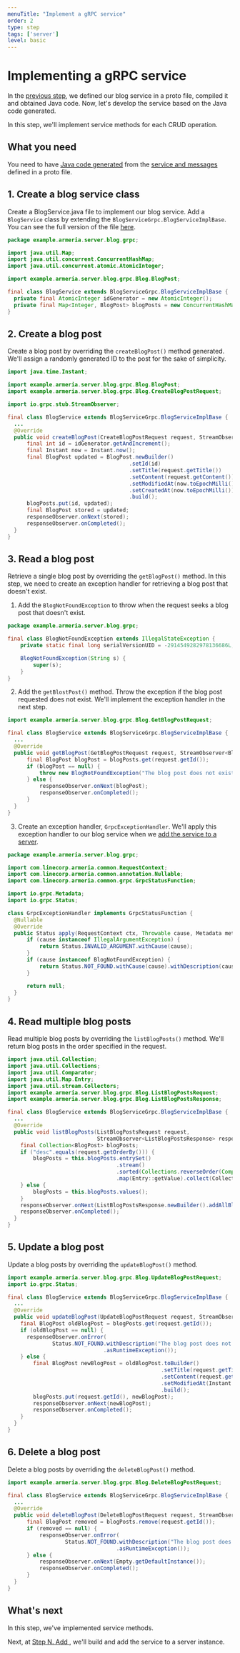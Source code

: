 ```yaml
---
menuTitle: "Implement a gRPC service"
order: 2
type: step
tags: ['server']
level: basic
---
```


# Implementing a gRPC service

In the [previous step](/tutorials/grpc/blog/define-service), we defined our blog service in a proto file, compiled it and obtained Java code. Now, let's develop the service based on the Java code generated.

<TutorialSteps current={2} />

In this step, we'll implement service methods for each CRUD operation.

## What you need

You need to have [Java code generated](/tutorials/grpc/blog/define-service#compile-proto-file) from the [service and messages](/tutorials/grpc/blog/define-service) defined in a proto file.

## 1. Create a blog service class

Create a BlogService.java file to implement our blog service. Add a `BlogService` class by extending the `BlogServiceGrpc.BlogServiceImplBase`. You can see the full version of the file [here](https://github.com/line/armeria-examples/blob/master/tutorials/grpc/src/main/java/example/armeria/server/blog/grpc/BlogService.java).

```java filename=BlogService.java
package example.armeria.server.blog.grpc;

import java.util.Map;
import java.util.concurrent.ConcurrentHashMap;
import java.util.concurrent.atomic.AtomicInteger;

import example.armeria.server.blog.grpc.Blog.BlogPost;

final class BlogService extends BlogServiceGrpc.BlogServiceImplBase {
  private final AtomicInteger idGenerator = new AtomicInteger();
  private final Map<Integer, BlogPost> blogPosts = new ConcurrentHashMap<>();
}
```

## 2. Create a blog post

Create a blog post by overriding the `createBlogPost()` method generated. We'll assign a randomly generated ID to the post for the sake of simplicity.

```java filename=BlogService.java
import java.time.Instant;

import example.armeria.server.blog.grpc.Blog.BlogPost;
import example.armeria.server.blog.grpc.Blog.CreateBlogPostRequest;

import io.grpc.stub.StreamObserver;

final class BlogService extends BlogServiceGrpc.BlogServiceImplBase {
  ...
  @Override
  public void createBlogPost(CreateBlogPostRequest request, StreamObserver<BlogPost> responseObserver) {
      final int id = idGenerator.getAndIncrement();
      final Instant now = Instant.now();
      final BlogPost updated = BlogPost.newBuilder()
                                      .setId(id)
                                      .setTitle(request.getTitle())
                                      .setContent(request.getContent())
                                      .setModifiedAt(now.toEpochMilli())
                                      .setCreatedAt(now.toEpochMilli())
                                      .build();
      blogPosts.put(id, updated);
      final BlogPost stored = updated;
      responseObserver.onNext(stored);
      responseObserver.onCompleted();
  }
}
```

## 3. Read a blog post

Retrieve a single blog post by overriding the `getBlogPost()` method. In this step, we need to create an exception handler for retrieving a blog post that doesn't exist.

1. Add the `BlogNotFoundException` to throw when the request seeks a blog post that doesn't exist.
  ```java filename=BlogNotFoundException.java
  package example.armeria.server.blog.grpc;

  final class BlogNotFoundException extends IllegalStateException {
      private static final long serialVersionUID = -2914549282978136686L;

      BlogNotFoundException(String s) {
          super(s);
      }
  }
  ```
2. Add the `getBlostPost()` method. Throw the exception if the blog post requested does not exist. We'll implement the exception handler in the next step.
  ```java filename=BlogService.java
  import example.armeria.server.blog.grpc.Blog.GetBlogPostRequest;

  final class BlogService extends BlogServiceGrpc.BlogServiceImplBase {
    ...
    @Override
    public void getBlogPost(GetBlogPostRequest request, StreamObserver<BlogPost> responseObserver) {
        final BlogPost blogPost = blogPosts.get(request.getId());
        if (blogPost == null) {
            throw new BlogNotFoundException("The blog post does not exist. ID: " + request.getId());
        } else {
            responseObserver.onNext(blogPost);
            responseObserver.onCompleted();
        }
    }
  }
  ```
3. Create an exception handler, `GrpcExceptionHandler`. We'll apply this exception handler to our blog service when we [add the service to a server](/tutorials/grpc/blog/add-service-to-server).
  ```java filename=GrpcExceptionHandler.java
  package example.armeria.server.blog.grpc;

  import com.linecorp.armeria.common.RequestContext;
  import com.linecorp.armeria.common.annotation.Nullable;
  import com.linecorp.armeria.common.grpc.GrpcStatusFunction;

  import io.grpc.Metadata;
  import io.grpc.Status;

  class GrpcExceptionHandler implements GrpcStatusFunction {
    @Nullable
    @Override
    public Status apply(RequestContext ctx, Throwable cause, Metadata metadata) {
        if (cause instanceof IllegalArgumentException) {
            return Status.INVALID_ARGUMENT.withCause(cause);
        }
        if (cause instanceof BlogNotFoundException) {
            return Status.NOT_FOUND.withCause(cause).withDescription(cause.getMessage());
        }

        return null;
    }
  }
  ```

## 4. Read multiple blog posts

Read multiple blog posts by overriding the `listBlogPosts()` method. We'll return blog posts in the order specified in the request.

```java filename=BlogService.java
import java.util.Collection;
import java.util.Collections;
import java.util.Comparator;
import java.util.Map.Entry;
import java.util.stream.Collectors;
import example.armeria.server.blog.grpc.Blog.ListBlogPostsRequest;
import example.armeria.server.blog.grpc.Blog.ListBlogPostsResponse;

final class BlogService extends BlogServiceGrpc.BlogServiceImplBase {
  ...
  @Override
  public void listBlogPosts(ListBlogPostsRequest request,
                            StreamObserver<ListBlogPostsResponse> responseObserver) {
    final Collection<BlogPost> blogPosts;
    if ("desc".equals(request.getOrderBy())) {
        blogPosts = this.blogPosts.entrySet()
                                  .stream()
                                  .sorted(Collections.reverseOrder(Comparator.comparingInt(Entry::getKey)))
                                  .map(Entry::getValue).collect(Collectors.toList());
    } else {
        blogPosts = this.blogPosts.values();
    }
    responseObserver.onNext(ListBlogPostsResponse.newBuilder().addAllBlogs(blogPosts).build());
    responseObserver.onCompleted();
  }
}
```

## 5. Update a blog post

Update a blog posts by overriding the `updateBlogPost()` method.

```java filename=BlogService.java
import example.armeria.server.blog.grpc.Blog.UpdateBlogPostRequest;
import io.grpc.Status;

final class BlogService extends BlogServiceGrpc.BlogServiceImplBase {
  ...
  @Override
  public void updateBlogPost(UpdateBlogPostRequest request, StreamObserver<BlogPost> responseObserver) {
    final BlogPost oldBlogPost = blogPosts.get(request.getId());
    if (oldBlogPost == null) {
      responseObserver.onError(
              Status.NOT_FOUND.withDescription("The blog post does not exist. ID: " + request.getId())
                              .asRuntimeException());
    } else {
        final BlogPost newBlogPost = oldBlogPost.toBuilder()
                                                .setTitle(request.getTitle())
                                                .setContent(request.getContent())
                                                .setModifiedAt(Instant.now().toEpochMilli())
                                                .build();
        blogPosts.put(request.getId(), newBlogPost);
        responseObserver.onNext(newBlogPost);
        responseObserver.onCompleted();
    }
  }
}
```

## 6. Delete a blog post

Delete a blog posts by overriding the `deleteBlogPost()` method.

```java filename=BlogService.java
import example.armeria.server.blog.grpc.Blog.DeleteBlogPostRequest;

final class BlogService extends BlogServiceGrpc.BlogServiceImplBase {
  ...
  @Override
  public void deleteBlogPost(DeleteBlogPostRequest request, StreamObserver<Empty> responseObserver) {
      final BlogPost removed = blogPosts.remove(request.getId());
      if (removed == null) {
          responseObserver.onError(
                  Status.NOT_FOUND.withDescription("The blog post does not exist. ID: " + request.getId())
                                  .asRuntimeException());
      } else {
          responseObserver.onNext(Empty.getDefaultInstance());
          responseObserver.onCompleted();
      }
  }
}
```

## What's next

In this step, we've implemented service methods.

Next, at [Step N. Add ](/tutorials/grpc/blog/add-services-to-server), we'll build and add the service to a server instance.

<TutorialSteps current={2} />

